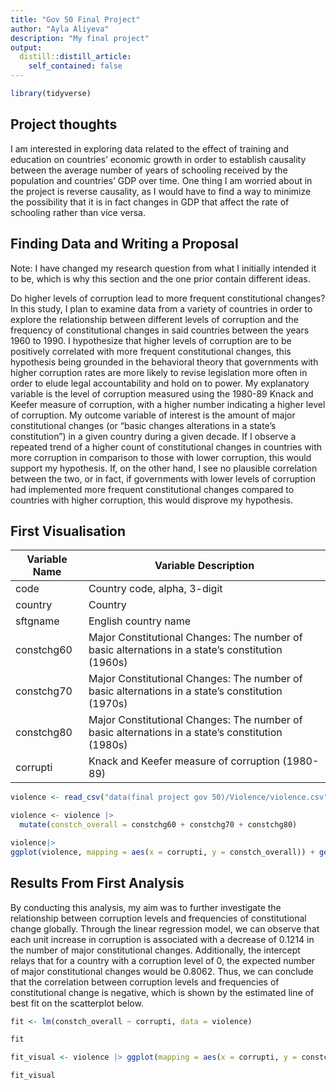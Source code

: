 ```yaml
---
title: "Gov 50 Final Project"
author: "Ayla Aliyeva"
description: "My final project"
output:
  distill::distill_article:
    self_contained: false
---
```

```r
library(tidyverse)
```


## Project thoughts

I am interested in exploring data related to the effect of training and education on countries' economic growth in order to establish causality between the average number of years of schooling received by the population and countries' GDP over time. One thing I am worried about in the project is reverse causality, as I would have to find a way to minimize the possibility that it is in fact changes in GDP that affect the rate of schooling rather than vice versa.



## Finding Data and Writing a Proposal

Note: I have changed my research question from what I initially intended it to be, which is why this section and the one prior contain different ideas.

Do higher levels of corruption lead to more frequent constitutional changes? In this study, I plan to examine data from a variety of countries in order to explore the relationship between different levels of corruption and the frequency of constitutional changes in said countries between the years 1960 to 1990. I hypothesize that higher levels of corruption are to be positively correlated with more frequent constitutional changes, this hypothesis being grounded in the behavioral theory that governments with higher corruption rates are more likely to revise legislation more often in order to elude legal accountability and hold on to power. My explanatory variable is the level of corruption measured using the 1980-89 Knack and Keefer measure of corruption, with a higher number indicating a higher level of corruption. My outcome variable of interest is the amount of major constitutional changes (or “basic changes alterations in a state’s constitution”) in a given country during a given decade. If I observe a repeated trend of a higher count of constitutional changes in countries with more corruption in comparison to those with lower corruption, this would support my hypothesis. If, on the other hand, I see no plausible correlation between the two, or in fact, if governments with lower levels of corruption had implemented more frequent constitutional changes compared to countries with higher corruption, this would disprove my hypothesis.


## First Visualisation



Variable Name        Variable Description
-------------        --------------------
code                 Country code, alpha, 3-digit                                                                                                                                                                            
country              Country                                                                                                                                                                                                     
sftgname             English country name                                                                                                                                                                                    
constchg60           Major Constitutional Changes: The number of basic alternations in a state's constitution (1960s)                                                                                                                 
constchg70           Major Constitutional Changes: The number of basic alternations in a state's constitution (1970s)                                                                                                                     
constchg80           Major Constitutional Changes: The number of basic alternations in a state's constitution (1980s)                                                                                                                       
corrupti             Knack and Keefer measure of corruption (1980-89)                                                                                                                                                        
                                                                                                                


```r
violence <- read_csv("data(final project gov 50)/Violence/violence.csv")

violence <- violence |>
  mutate(constch_overall = constchg60 + constchg70 + constchg80) 

violence|>
ggplot(violence, mapping = aes(x = corrupti, y = constch_overall)) + geom_point() + labs (title = "Number of Constitutional Changes by Corruption Level", y = "Number of Constitutional Changes", x = "Corruption Level") 

```


## Results From First Analysis

By conducting this analysis, my aim was to further investigate the relationship between corruption levels and frequencies of constitutional change globally. Through the linear regression model, we can observe that each unit increase in corruption is associated with a decrease of 0.1214 in the number of major constitutional changes. Additionally, the intercept relays that for a country with a corruption level of 0, the expected number of major constitutional changes would be 0.8062.
 Thus, we can conclude that the correlation between corruption levels and frequencies of constitutional change is negative, which is shown by the estimated line of best fit on the scatterplot below.
 

```r
fit <- lm(constch_overall ~ corrupti, data = violence)

fit

fit_visual <- violence |> ggplot(mapping = aes(x = corrupti, y = constch_overall)) + geom_point() + geom_smooth(method = lm, colour = "brown") + labs(title = "Linear Regression on Corruption and Constitutional Changes", y = "Number of Constitutional Changes", x = "Corruption Level")

fit_visual
```





























